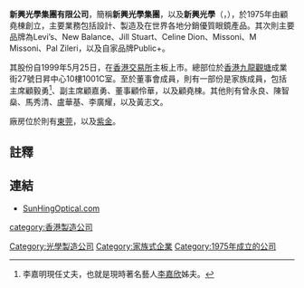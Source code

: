 '''新興光學集團有限公司'''，簡稱'''新興光學集團'''，以及'''新興光學'''（'''{{lang-en|Sun Hing Vision Group Holdings Limited}}'''，{{hkex|0125}}），於1975年由顧堯棟創立，主要業務包括設計、製造及在世界各地分銷優質眼鏡產品。其次則主要品牌為Levi’s、New Balance、Jill Stuart、Celine Dion、Missoni、M Missoni、Pal Zileri，以及自家品牌Public+。

其股份自1999年5月25日，在[[香港交易所|香港交易所]]主板上市。總部位於[[香港|香港]][[九龍|九龍]][[觀塘|觀塘]]成業街27號日昇中心10樓1001C室。至於董事會成員，則有一部份是家族成員，包括主席顧毅勇<ref>李嘉明現任丈夫，也就是現時著名藝人[[李嘉欣|李嘉欣]]姊夫。</ref>、副主席顧嘉勇、董事顧伶華，以及顧堯棟。其他則有曾永良、陳智燊、馬秀清、盧華基、李廣耀，以及黃志文。

廠房位於則有[[東莞|東莞]]，以及[[紫金|紫金]]。

==註釋==
{{reflist}}

==連結==
*[http://www.sunhingoptical.com SunHingOptical.com] {{Wayback|url=http://www.sunhingoptical.com/ |date=20190426133753 }}

[[Category:光學製造公司|Category:光學製造公司]]
[[category:香港製造公司|category:香港製造公司]]
[[Category:家族式企業|Category:家族式企業]]
[[Category:1975年成立的公司|Category:1975年成立的公司]]